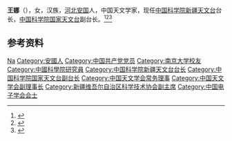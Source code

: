 {{Otheruses|other=名为王娜的其他人物|王娜}}

'''王娜'''（{{bd|1965年|11月}}），女，汉族，[[河北|河北]][[安国县|安国]]人，中国天文学家，现任[[中国科学院新疆天文台|中国科学院新疆天文台]]台长，[[中国科学院国家天文台|中国科学院国家天文台]]副台长。<ref>{{Cite web|title=闪耀的脉冲星——记“西部之光”资助博士王娜|url=https://www.cas.cn/jzd/jydhz/jrcdt/200511/t20051125_1706933.shtml|accessdate=2021-01-02|work=中国科学院}}</ref><ref>{{Cite web|title=王娜：野外台站——情系苍穹----中国科学院第十届杰出青年|url=http://www.cas.cn/zt/rwzt/10jq/10jq-rwsd/201005/t20100518_2847764.html|accessdate=2021-01-02|work=中国科学院|archive-date=2020-04-05|archive-url=https://web.archive.org/web/20200405164540/http://www.cas.cn/zt/rwzt/10jq/10jq-rwsd/201005/t20100518_2847764.html|dead-url=no}}</ref><ref>{{Cite web|title=关于中国天文学会十四届理事会副理事长拟任人选的公示|url=http://astronomy.pmo.cas.cn/qt/tzgg/202007/t20200714_568671.html|accessdate=2021-01-02|work=中国天文学会|archive-date=2021-01-30|archive-url=https://web.archive.org/web/20210130184041/http://astronomy.pmo.cas.cn/qt/tzgg/202007/t20200714_568671.html|dead-url=no}}</ref>

== 参考资料 ==
{{reflist}}

{{中国人物小作品}}
{{中国电子学会会士}}
{{Navboxes
| title  = 王娜在[[中国天文学会|中国天文学会]]的职务
| list1  =
{{中国天文学会第十一届理事会}}
{{中国天文学会第十二届理事会}}
{{中国天文学会第十四届理事会}}
}}

{{Authority control}}
{{DEFAULTSORT:Wang王}}
[[Category:王姓|Na]]
[[Category:安國人|Category:安國人]]
[[Category:中国共产党党员|Category:中国共产党党员]]
[[Category:南京大学校友|Category:南京大学校友]]
[[Category:中國科學院研究員|Category:中國科學院研究員]]
[[Category:中国科学院新疆天文台台长|Category:中国科学院新疆天文台台长]]
[[Category:中国科学院国家天文台副台长|Category:中国科学院国家天文台副台长]]
[[Category:中国天文学会常务理事|Category:中国天文学会常务理事]]
[[Category:中国天文学会副理事长|Category:中国天文学会副理事长]]
[[Category:新疆维吾尔自治区科学技术协会副主席|Category:新疆维吾尔自治区科学技术协会副主席]]
[[Category:中国电子学会会士|Category:中国电子学会会士]]